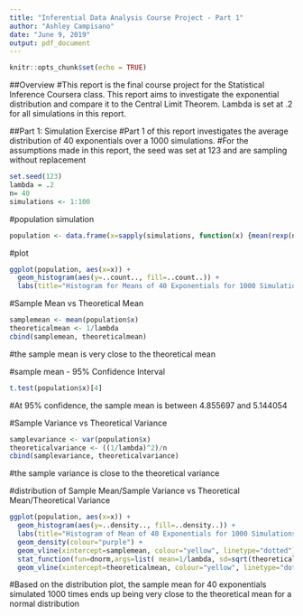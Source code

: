 ---
title: "Inferential Data Analysis Course Project - Part 1"
author: "Ashley Campisano"
date: "June 9, 2019"
output: pdf_document
---

```{r setup, include=FALSE}
knitr::opts_chunk$set(echo = TRUE)
```

##Overview
#This report is the final course project for the Statistical Inference Coursera class. This report aims to investigate the exponential distribution and compare it to the Central Limit Theorem. Lambda is set at .2 for all simulations in this report. 

##Part 1: Simulation Exercise
#Part 1 of this report investigates the average distribution of 40 exponentials over a 1000 simulations.
#For the assumptions made in this report, the seed was set at 123 and are sampling without replacement

```{r}
set.seed(123)
lambda = .2
n= 40
simulations <- 1:100
```

#population simulation
```{r}
population <- data.frame(x=sapply(simulations, function(x) {mean(rexp(n, lambda))}))
```

#plot
```{r}
ggplot(population, aes(x=x)) + 
  geom_histogram(aes(y=..count.., fill=..count..)) +
  labs(title="Histogram for Means of 40 Exponentials for 1000 Simulations", y="Frequency", x="Mean")
```

#Sample Mean vs Theoretical Mean
```{r}
samplemean <- mean(population$x)
theoreticalmean <- 1/lambda
cbind(samplemean, theoreticalmean)
```

#the sample mean is very close to the theoretical mean

#sample mean - 95% Confidence Interval
```{r}
t.test(population$x)[4]
```
#At 95% confidence, the sample mean is between 4.855697 and 5.144054

#Sample Variance vs Theoretical Variance
```{r}
samplevariance <- var(population$x)
theoreticalvariance <- ((1/lambda)^2)/n
cbind(samplevariance, theoreticalvariance)
```

#the sample variance is close to the theoretical variance

#distribution of Sample Mean/Sample Variance vs Theoretical Mean/Theoretical Variance
```{r}
ggplot(population, aes(x=x)) +
  geom_histogram(aes(y=..density.., fill=..density..)) +
  labs(title="Histogram of Mean of 40 Exponentials for 1000 Simulations", y="Density", x="Mean") + 
  geom_density(colour="purple") +
  geom_vline(xintercept=samplemean, colour="yellow", linetype="dotted") +
  stat_function(fun=dnorm,args=list( mean=1/lambda, sd=sqrt(theoreticalvariance)),color = "yellow") +
  geom_vline(xintercept=theoreticalmean, colour="yellow", linetype="dotted") 
```

#Based on the distribution plot, the sample mean for 40 exponentials simulated 1000 times ends up being very close to the theoretical mean for a normal distribution